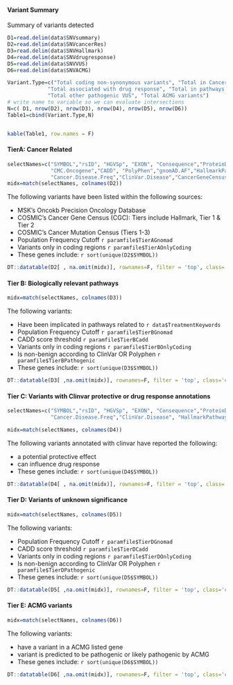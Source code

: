#### Variant Summary

Summary of variants detected

```r
D1=read.delim(data$SNVsummary)
D2=read.delim(data$SNVcancerRes)
D3=read.delim(data$SNVHallmark)
D4=read.delim(data$SNVdrugresponse)
D5=read.delim(data$SNVVUS)
D6=read.delim(data$SNVACMG)

Variant.Type=c("Total coding non-synonymous variants", "Total in Cancer Gene Census",
             "Total associated with drug response", "Total in pathways of interest",
             "Total other pathogenic VUS", "Total ACMG variants")
# write name to variable so we can evaluate intersections
N=c( D1, nrow(D2), nrow(D3), nrow(D4), nrow(D5), nrow(D6))
Table1=cbind(Variant.Type,N)


kable(Table1, row.names = F)
```

#### TierA: Cancer Related

```r
selectNames=c("SYMBOL","rsID", "HGVSp",	"EXON",	"Consequence","ProteinDomain",
              "CMC.Oncogene","CADD", "PolyPhen","gnomAD.AF","HallmarkPathways",
              "Cancer.Disease.Freq","ClinVar.Disease","CancerGeneCensus.Tier", "UserGeneList","VAF",	 "ClinVar.Sig", "Genotype", "Depth", "CHROM",	"POS","HGVSc", "MGRB.AF","CancerMutationCensus.Tier" )
midx=match(selectNames, colnames(D2))
```

The following variants have been listed within the following sources:

* MSK's Oncokb Precision Oncology Database
* COSMIC's Cancer Gene Census (CGC): Tiers include Hallmark, Tier 1 & Tier 2 
* COSMIC's Cancer Mutation Census (Tiers 1-3) 
* Population Frequency Cutoff `r paramfile$TierAGnomad`
* Variants only in coding regions `r paramfile$TierAOnlyCoding`
* These genes include: `r sort(unique(D2$SYMBOL))`

```r
DT::datatable(D2[ , na.omit(midx)], rownames=F, filter = 'top', class='cell-border stripe',extensions="Buttons", options=list(dom="Bfrtip",scoller = TRUE, pageLength = 5,  buttons=c(I('colvis'),'csv', 'excel'), columnDefs = list(list(visible=FALSE, targets=c(13: length(na.omit(midx))-1)))))
```


#### Tier B: Biologically relevant pathways


```r
midx=match(selectNames, colnames(D3))
```

The following variants:

* Have been implicated in pathways related to `r data$TreatmentKeywords`
* Population Frequency Cutoff `r paramfile$TierBGnomad`
* CADD score threshold `r paramfile$TierBCadd`
* Variants only in coding regions `r paramfile$TierBOnlyCoding`
* Is non-benign according to ClinVar OR Polyphen `r paramfile$TierBPathogenic`
* These genes include: `r sort(unique(D3$SYMBOL))`

```r
DT::datatable(D3[ ,na.omit(midx)], rownames=F, filter = 'top', class='cell-border stripe',extensions="Buttons", options=list(dom="Bfrtip",scoller = TRUE, pageLength = 10,  buttons=c(I('colvis'),'csv', 'excel'), columnDefs = list(list(visible=FALSE, targets=c(11: length(na.omit(midx))-1)))))

```

#### Tier C: Variants with Clinvar protective or drug response annotations

```r
selectNames=c("SYMBOL","rsID", "HGVSp",	"EXON",	"Consequence","ProteinDomain","CADD", "PolyPhen", "gnomAD.AF", "CancerGeneCensus.Tier",
              "Cancer.Disease.Freq","ClinVar.Disease", "HallmarkPathways","UserGeneList", "VAF",  "ClinVar.Sig","Genotype", "Depth", "CHROM",	"POS","HGVSc","CancerMutationCensus.Tier" , "MGRB.AF" )

midx=match(selectNames, colnames(D4))
```

The following variants annotated with clinvar have reported the following:

* a potential protective effect
* can influence drug response
* These genes include: `r sort(unique(D4$SYMBOL))`

```r
DT::datatable(D4[ , na.omit(midx)], rownames=F, filter = 'top', class='cell-border stripe',extensions="Buttons", options=list(dom="Bfrtip",scoller = TRUE, pageLength = 5,  buttons=c(I('colvis'),'csv', 'excel'), columnDefs = list(list(visible=FALSE, targets=c(12:length(na.omit(midx))-1)))))
```

#### Tier D: Variants of unknown significance

```r
midx=match(selectNames, colnames(D5))
```

The following variants:

* Population Frequency Cutoff `r paramfile$TierDGnomad`
* CADD score threshold `r paramfile$TierDCadd`
* Variants only in coding regions `r paramfile$TierDOnlyCoding`
* Is non-benign according to ClinVar OR Polyphen `r paramfile$TierDPathogenic`
* These genes include: `r sort(unique(D5$SYMBOL))`

```r
DT::datatable(D5[ ,na.omit(midx)], rownames=F, filter = 'top', class='cell-border stripe',extensions="Buttons", options=list(dom="Bfrtip",scoller = TRUE, pageLength = 5,  buttons=c(I('colvis'),'csv', 'excel'), columnDefs = list(list(visible=FALSE, targets=c(12:length(na.omit(midx))-1)))))
```

#### Tier E: ACMG variants

```r
midx=match(selectNames, colnames(D6))
```

The following variants:

* have a variant in a ACMG listed gene 
* variant is predicted to be pathogenic or likely pathogenic by ACMG
* These genes include: `r sort(unique(D6$SYMBOL))`

```r
DT::datatable(D6[ ,na.omit(midx)], rownames=F, filter = 'top', class='cell-border stripe',extensions="Buttons", options=list(dom="Bfrtip",scoller = TRUE, pageLength = 5,  buttons=c(I('colvis'),'csv', 'excel'), columnDefs = list(list(visible=FALSE, targets=c(12:length(na.omit(midx))-1)))))
```


